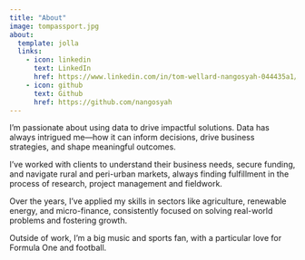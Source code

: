 ```yaml
---
title: "About"
image: tompassport.jpg
about:
  template: jolla
  links:
    - icon: linkedin
      text: LinkedIn
      href: https://www.linkedin.com/in/tom-wellard-nangosyah-044435a1/
    - icon: github
      text: Github
      href: https://github.com/nangosyah
---
```


I’m passionate about using data to drive impactful solutions. Data has always intrigued me—how it can inform decisions, drive business strategies, and shape meaningful outcomes.

I’ve worked with clients to understand their business needs, secure funding, and navigate rural and peri-urban markets, always finding fulfillment in the process of research, project management and fieldwork.

Over the years, I’ve applied my skills in sectors like agriculture, renewable energy, and micro-finance, consistently focused on solving real-world problems and fostering growth.

Outside of work, I’m a big music and sports fan, with a particular love for Formula One and football.
